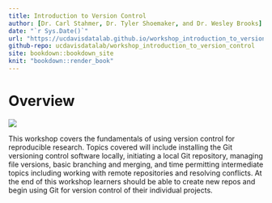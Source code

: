 ```yaml
---
title: Introduction to Version Control
author: [Dr. Carl Stahmer, Dr. Tyler Shoemaker, and Dr. Wesley Brooks]
date: "`r Sys.Date()`"
url: "https://ucdavisdatalab.github.io/workshop_introduction_to_version_control/"
github-repo: ucdavisdatalab/workshop_introduction_to_version_control
site: bookdown::bookdown_site
knit: "bookdown::render_book"
---
```


# Overview {-}

![](`r url14`)

This workshop covers the fundamentals of using version control for reproducible 
research. Topics covered will include installing the Git versioning control 
software locally, initiating a local Git repository, managing file versions, 
basic branching and merging, and time permitting intermediate topics including 
working with remote repositories and resolving conflicts. At the end of this 
workshop learners should be able to create new repos and begin using Git for 
version control of their individual projects.
